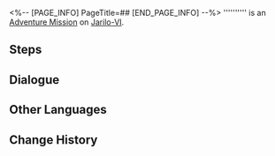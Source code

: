 <%-- [PAGE_INFO]
PageTitle=##
[END_PAGE_INFO] --%>
{{Stub|Dialogue.}}
{{Mission Infobox
|id            = 8015201
|title         = 
|image         = <!--Mission .png-->
|type          = Adventure
|event_name    = 
|chapter       = 
|requirements  = 
* [[Adventure Mission]] ''[[Gladiator]]'' completed
* [[Trailblaze Mission]] ''[[Silent Galaxy]]'' completed
|summary       = <!--official mission summary from Fate's Atlas-->
|characters    = Trailblazer
|startLocation = [[Jarilo-VI]] - [[Boulder Town]]
|world         = Jarilo-VI
|area          = Boulder Town
|prev          = Gladiator
|next          = 
|exp           = 
|credits       = 
|stellarJade   = 
|other         = 
}}
'''''''''' is an [[Adventure Mission]] on [[Jarilo-VI]].

==Steps==


<!--
==Gameplay Notes==

--><!--
==Trial Character==

-->
==Dialogue==
{{Stub Dialogue}}
{{Dialogue Start}}
:{{tx}}
{{Dialogue End}}

==Other Languages==
{{Other Languages
|en   = 
|zhs  = 
|zht  = 
|ja   = 
|ko   = 
|es   = 
|fr   = 
|ru   = 
|th   = 
|vi   = 
|de   = 
|id   = 
|pt   = 
}}

==Change History==
{{Change History|1.5}}
